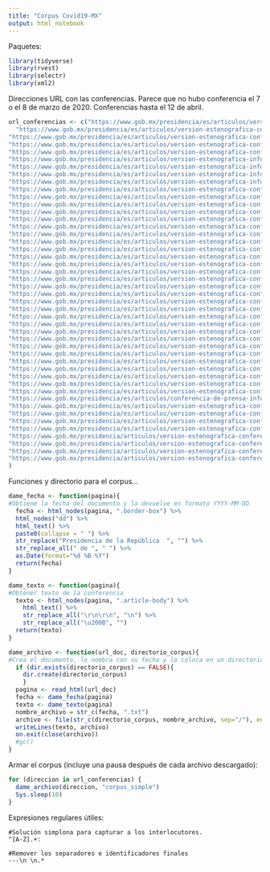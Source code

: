 ```yaml
---
title: "Corpus Covid19-MX"
output: html_notebook
---
```


Paquetes:

```R
library(tidyverse)
library(rvest)
library(selectr)
library(xml2)
```

Direcciones URL con las conferencias. Parece que no hubo conferencia el 7 o el 8 de marzo de 2020. Conferencias hasta el 12 de abril.

```r
url_conferencias <- c("https://www.gob.mx/presidencia/es/articulos/version-estenografica-conferencia-de-prensa-secretaria-de-salud-informe-diario-sobre-coronavirus-covid-19-en-mexico?idiom=es",
  "https://www.gob.mx/presidencia/es/articulos/version-estenografica-conferencia-de-prensa-informe-diario-covid-19-en-mexico-secretaria-de-salud?idiom=es",
"https://www.gob.mx/presidencia/es/articulos/version-estenografica-conferencia-de-prensa-informe-diario-covid-19-en-mexico-secretaria-de-salud-236389?idiom=es", "https://www.gob.mx/presidencia/es/articulos/version-estenografica-conferencia-de-prensa-informe-diario-sobre-coronavirus-covid-19-en-mexico-secretaria-de-salud?idiom=es",
"https://www.gob.mx/presidencia/es/articulos/version-estenografica-conferencia-de-prensa-informe-diario-sobre-coronavirus-covid-19-en-mexico-secretaria-de-salud-236648?idiom=es",
"https://www.gob.mx/presidencia/es/articulos/version-estenografica-conferencia-de-prensa-informe-diario-sobre-coronavirus-covid-19-en-mexico-secretaria-de-salud-236726?idiom=es",
"https://www.gob.mx/presidencia/es/articulos/version-estenografica-informe-diario-sobre-coronavirus-covid-19-en-mexico-secretaria-de-salud?idiom=es",
"https://www.gob.mx/presidencia/es/articulos/version-estenografica-informe-diario-sobre-coronavirus-covid-19-en-mexico-secretaria-de-salud-236979?idiom=es",
"https://www.gob.mx/presidencia/es/articulos/version-estenografica-informe-diario-sobre-coronavirus-covid-19-en-mexico-secretaria-de-salud-236995?idiom=es",
"https://www.gob.mx/presidencia/es/articulos/version-estenografica-informe-diario-sobre-coronavirus-covid-19-en-mexico-secretaria-de-salud-237135?idiom=es",
"https://www.gob.mx/presidencia/es/articulos/version-estenografica-conferencia-de-prensa-informe-diario-sobre-coronavirus-covid-19-en-mexico?idiom=es",
"https://www.gob.mx/presidencia/es/articulos/version-estenografica-conferencia-de-prensa-informe-diario-sobre-coronavirus-covid-19-en-mexico-237500?idiom=es",
"https://www.gob.mx/presidencia/es/articulos/version-estenografica-conferencia-de-prensa-informe-diario-sobre-coronavirus-covid-19-en-mexico-237799?idiom=es",
"https://www.gob.mx/presidencia/es/articulos/version-estenografica-conferencia-de-prensa-informe-diario-sobre-coronavirus-covid-19-en-mexico-237932?idiom=es",
"https://www.gob.mx/presidencia/es/articulos/version-estenografica-conferencia-de-prensa-informe-diario-sobre-coronavirus-covid-19-en-mexico-237955?idiom=es",
"https://www.gob.mx/presidencia/es/articulos/version-estenografica-conferencia-de-prensa-informe-diario-sobre-coronavirus-covid-19-en-mexico-237970?idiom=es",
"https://www.gob.mx/presidencia/es/articulos/version-estenografica-conferencia-de-prensa-informe-diario-sobre-coronavirus-covid-19-en-mexico-237991?idiom=es",
"https://www.gob.mx/presidencia/es/articulos/version-estenografica-conferencia-de-prensa-informe-diario-sobre-coronavirus-covid-19-en-mexico-238145?idiom=es",
"https://www.gob.mx/presidencia/es/articulos/version-estenografica-conferencia-de-prensa-informe-diario-sobre-coronavirus-covid-19-en-mexico-238381?idiom=es",
"https://www.gob.mx/presidencia/es/articulos/version-estenografica-conferencia-de-prensa-informe-diario-sobre-coronavirus-covid-19-en-mexico-238467?idiom=es",
"https://www.gob.mx/presidencia/es/articulos/version-estenografica-conferencia-de-prensa-informe-diario-sobre-coronavirus-covid-19-en-mexico-238640?idiom=es",
"https://www.gob.mx/presidencia/es/articulos/version-estenografica-conferencia-de-prensa-informe-diario-sobre-coronavirus-covid-19-en-mexico-238671?idiom=es",
"https://www.gob.mx/presidencia/es/articulos/version-estenografica-conferencia-de-prensa-informe-diario-sobre-coronavirus-covid-19-en-mexico-238712?idiom=es",
"https://www.gob.mx/presidencia/es/articulos/version-estenografica-conferencia-de-prensa-informe-diario-sobre-coronavirus-covid-19-en-mexico-238806?idiom=es",
"https://www.gob.mx/presidencia/es/articulos/version-estenografica-conferencia-de-prensa-informe-diario-sobre-coronavirus-covid-19-en-mexico-238857?idiom=es",
"https://www.gob.mx/presidencia/es/articulos/version-estenografica-conferencia-de-prensa-informe-diario-sobre-coronavirus-covid-19-en-mexico-238974?idiom=es",
"https://www.gob.mx/presidencia/es/articulos/version-estenografica-conferencia-de-prensa-informe-diario-sobre-coronavirus-covid-19-en-mexico-239067?idiom=es",
"https://www.gob.mx/presidencia/es/articulos/version-estenografica-conferencia-de-prensa-informe-diario-sobre-coronavirus-covid-19-en-mexico-239144?idiom=es",
"https://www.gob.mx/presidencia/es/articulos/version-estenografica-conferencia-de-prensa-informe-diario-sobre-coronavirus-covid-19-en-mexico-239159?idiom=es",
"https://www.gob.mx/presidencia/es/articulos/version-estenografica-conferencia-de-prensa-informe-diario-sobre-coronavirus-covid-19-en-mexico-239175?idiom=es",
"https://www.gob.mx/presidencia/es/articulos/version-estenografica-conferencia-de-prensa-informe-diario-sobre-coronavirus-covid-19-en-mexico-239280?idiom=es",
"https://www.gob.mx/presidencia/es/articulos/version-estenografica-conferencia-de-prensa-informe-diario-sobre-coronavirus-covid-19-en-mexico-239407?idiom=es",
"https://www.gob.mx/presidencia/es/articulos/version-estenografica-conferencia-de-prensa-informe-diario-sobre-coronavirus-covid-19-en-mexico-239541?idiom=es",
"https://www.gob.mx/presidencia/es/articulos/version-estenografica-conferencia-de-prensa-informe-diario-sobre-coronavirus-covid-19-en-mexico-239626?idiom=es",
"https://www.gob.mx/presidencia/es/articulos/version-estenografica-conferencia-de-prensa-informe-diario-sobre-coronavirus-covid-19-en-mexico-239712?idiom=es",
"https://www.gob.mx/presidencia/es/articulos/version-estenografica-conferencia-de-prensa-informe-diario-sobre-coronavirus-covid-19-en-mexico-239735?idiom=es",
"https://www.gob.mx/presidencia/es/articulos/version-estenografica-conferencia-de-prensa-informe-diario-sobre-coronavirus-covid-19-en-mexico-239743?idiom=es",
"https://www.gob.mx/presidencia/es/articulos/version-estenografica-conferencia-de-prensa-informe-diario-sobre-coronavirus-covid-19-en-mexico-239818?idiom=es",
"https://www.gob.mx/presidencia/es/articulos/conferencia-de-prensa-informe-diario-sobre-coronavirus-covid-19-en-mexico?idiom=es",
"https://www.gob.mx/presidencia/es/articulos/version-estenografica-conferencia-de-prensa-informe-diario-sobre-coronavirus-covid-19-en-mexico-239987?idiom=es",
"https://www.gob.mx/presidencia/es/articulos/version-estenografica-conferencia-de-prensa-informe-diario-sobre-coronavirus-covid-19-en-mexico-240054?idiom=es",
"https://www.gob.mx/presidencia/es/articulos/version-estenografica-conferencia-de-prensa-informe-diario-sobre-coronavirus-covid-19-en-mexico-240119?idiom=es",
"https://www.gob.mx/presidencia/es/articulos/version-estenografica-conferencia-de-prensa-informe-diario-sobre-coronavirus-covid-19-en-mexico-240164?idiom=es",
"https://www.gob.mx/presidencia/articulos/version-estenografica-conferencia-de-prensa-informe-diario-sobre-coronavirus-covid-19-en-mexico-240181?idiom=es",
"https://www.gob.mx/presidencia/articulos/version-estenografica-conferencia-de-prensa-informe-diario-sobre-coronavirus-covid-19-en-mexico-240239?idiom=es",
"https://www.gob.mx/presidencia/articulos/version-estenografica-conferencia-de-prensa-informe-diario-sobre-coronavirus-covid-19-en-mexico-240295?idiom=es",
"https://www.gob.mx/presidencia/articulos/version-estenografica-conferencia-de-prensa-informe-diario-sobre-coronavirus-covid-19-en-mexico-240384?idiom=es"
)

```

Funciones y directorio para el corpus...

```R
dame_fecha <- function(pagina){
#Obtiene la fecha del documento y la devuelve en formato YYYY-MM-DD
  fecha <- html_nodes(pagina, ".border-box") %>% 
  html_nodes("dd") %>% 
  html_text() %>% 
  paste0(collapse = " ") %>% 
  str_replace("Presidencia de la República  ", "") %>% 
  str_replace_all(" de ", " ") %>% 
  as.Date(format="%d %B %Y")
  return(fecha)
}

dame_texto <- function(pagina){
#Obtener texto de la conferencia
  texto <- html_nodes(pagina, ".article-body") %>% 
    html_text() %>% 
    str_replace_all("\r\n\r\n", "\n") %>% 
    str_replace_all("\u200B", "")
  return(texto)
}

dame_archivo <- function(url_doc, directorio_corpus){
#Crea el documento, lo nombra con su fecha y lo coloca en un directorio especificado  
  if (dir.exists(directorio_corpus) == FALSE){
    dir.create(directorio_corpus)
    }
  pagina <- read_html(url_doc)
  fecha <- dame_fecha(pagina)
  texto <- dame_texto(pagina)
  nombre_archivo = str_c(fecha, ".txt")
  archivo <- file(str_c(directorio_corpus, nombre_archivo, sep="/"), encoding= "utf8")
  writeLines(texto, archivo)
  on.exit(close(archivo))
  #gc()
}

```

Armar el corpus (incluye una pausa después de cada archivo descargado):

```R


for (direccion in url_conferencias) {
  dame_archivo(direccion, "corpus_simple")
  Sys.sleep(10)
}

```

Expresiones regulares útiles:

```
#Solución simplona para capturar a los interlocutores.
^[A-Z].+:

#Remover los separadores e identificadores finales
---\n \n.*
```